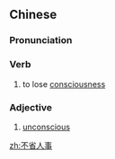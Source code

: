 ==Chinese==
{{zh-forms|type=112}}

===Pronunciation===
{{zh-pron
|m=不 xǐng rénshì
|cat=v,a
}}

===Verb===
{{zh-verb}}

# to lose [[consciousness]]

===Adjective===
{{zh-adj}}

# [[unconscious]]

[[zh:不省人事]]